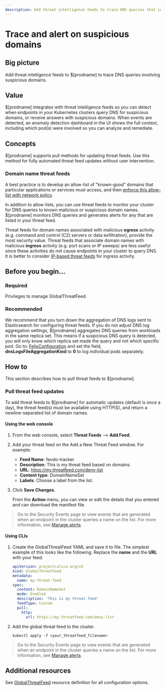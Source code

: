 ```yaml
---
description: Add threat intelligence feeds to trace DNS queries that involve suspicious domains.
---
```


# Trace and alert on suspicious domains

## Big picture

Add threat intelligence feeds to $[prodname] to trace DNS queries involving suspicious domains.

## Value

$[prodname] integrates with threat intelligence feeds so you can detect when endpoints in your Kubernetes clusters query DNS for suspicious domains, or receive answers with suspicious domains. When events are detected, an anomaly detection dashboard in the UI shows the full context, including which pod(s) were involved so you can analyze and remediate.

## Concepts

$[prodname] supports pull methods for updating threat feeds. Use this method for fully automated threat feed updates without user intervention. 

### Domain name threat feeds

A best practice is to develop an allow-list of "known-good" domains that particular applications or services must access, and then [enforce this allow-list with network policy](../network-policy/domain-based-policy.mdx).

In addition to allow-lists, you can use threat feeds to monitor your cluster for DNS queries to known malicious or suspicious domain names. $[prodname] monitors DNS queries and generates alerts for any that are listed in your threat feed.

Threat feeds for domain names associated with malicious **egress** activity (e.g. command and control (C2) servers or data exfiltration), provide the most security value. Threat feeds that associate domain names with malicious **ingress** activity (e.g. port scans or IP sweeps) are less useful since these activities do not cause endpoints in your cluster to query DNS. It is better to consider [IP-based threat feeds](suspicious-ips.mdx) for ingress activity.

## Before you begin...

### Required

Privileges to manage GlobalThreatFeed.

### Recommended

We recommend that you turn down the aggregation of DNS logs sent to Elasticsearch for configuring threat feeds. If you do not adjust DNS log aggregation settings, $[prodname] aggregates DNS queries from workloads in the same replica set. This means if a suspicious DNS query is detected, you will only know which replica set made the query and not which specific pod. Go to: [FelixConfiguration](../reference/resources/felixconfig.mdx) and set the field, **dnsLogsFileAggregationKind** to **0** to log individual pods separately.

## How to

This section describes how to pull threat feeds to $[prodname].

### Pull threat feed updates

To add threat feeds to $[prodname] for automatic updates (default is once a day), the threat feed(s) must be available using HTTP(S), and return a newline-separated list of domain names.

#### Using the web console

1. From the web console, select **Threat Feeds** --> **Add Feed**.
2. Add your threat feed on the Add a New Threat Feed window. For example:
   - **Feed Name**: feodo-tracker
   - **Description**: This is my threat feed based on domains.
   - **URL**: https://my.threatfeed.com/deny-list
   - **Content type**: DomainNameSet
   - **Labels**: Choose a label from the list.
3. Click **Save Changes**.
   
   From the **Action** menu, you can view or edit the details that you entered and can download the manifest file.

> Go to the Security Events page to view events that are generated when an endpoint in the cluster queries a name on the list. For more information, see [Manage alerts](../visibility/alerts.mdx).

#### Using CLIs

1. Create the GlobalThreatFeed YAML and save it to file.
   The simplest example of this looks like the following. Replace the **name** and the **URL** with your feed.

   ```yaml
   apiVersion: projectcalico.org/v3
   kind: GlobalThreatFeed
   metadata:
     name: my-threat-feed
   spec:
     content: DomainNameSet
     mode: Enabled
     description: 'This is my threat feed'
     feedType: Custom
     pull:
       http:
         url: https://my.threatfeed.com/deny-list
   ```

2. Add the global threat feed to the cluster.

   ```shell
   kubectl apply -f <your_threatfeed_filename>
   ```

> Go to the Security Events page to view events that are generated when an endpoint in the cluster queries a name on the list. For more information, see [Manage alerts](../visibility/alerts.mdx).

## Additional resources

See [GlobalThreatFeed](../reference/resources/globalthreatfeed.mdx) resource definition for all configuration options.
